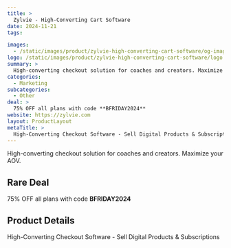 ```yaml
---
title: >
  Zylvie - High-Converting Cart Software
date: 2024-11-21
tags:

images:
  - /static/images/product/zylvie-high-converting-cart-software/og-image.png
logo: /static/images/product/zylvie-high-converting-cart-software/logo.png
summary: >
  High-converting checkout solution for coaches and creators. Maximize your AOV.
categories:
  - Marketing
subcategories:
  - Other
deal: >
  75% OFF all plans with code **BFRIDAY2024**
website: https://zylvie.com
layout: ProductLayout
metaTitle: >
  High-Converting Checkout Software - Sell Digital Products & Subscriptions
---
```

High-converting checkout solution for coaches and creators. Maximize your AOV.

## Rare Deal

75% OFF all plans with code **BFRIDAY2024**

## Product Details
High-Converting Checkout Software - Sell Digital Products & Subscriptions


